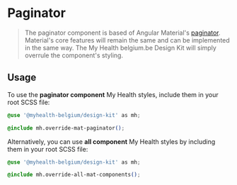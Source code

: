 
<Meta title="Components/Paginator" />

# Paginator

> The paginator component is based of Angular Material's [paginator](https://material.angular.io/components/paginator). Material's core features will remain the same and can be implemented in the same way.
> The My Health belgium.be Design Kit will simply overrule the component's styling.

## Usage

To use the **paginator component** My Health styles, include them in your root SCSS file:

```css
@use '@myhealth-belgium/design-kit' as mh;

@include mh.override-mat-paginator();
```

Alternatively, you can use **all component** My Health styles by including them in your root SCSS file:

```css
@use '@myhealth-belgium/design-kit' as mh;

@include mh.override-all-mat-components();
```
